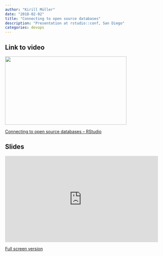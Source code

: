 ```yaml
---
author: "Kirill Müller"
date: "2018-02-02"
title: "Connecting to open source databases"
description: "Presentation at rstudio::conf, San Diego"
categories: devops
---
```


## Link to video

<p><a href="https://www.rstudio.com/resources/videos/connecting-to-open-source-databases/?wvideo=yf1vdwugk5"><img src="https://embedwistia-a.akamaihd.net/deliveries/6cc6be1f7e21a6ecd6640c0068ecd86a94c235d0.jpg?image_play_button_size=2x&amp;image_crop_resized=960x540&amp;image_play_button=1&amp;image_play_button_color=4287c7e0" style="width: 400px; height: 225px;" width="400" height="225"></a></p><p><a href="https://www.rstudio.com/resources/videos/connecting-to-open-source-databases/?wvideo=yf1vdwugk5">Connecting to open source databases – RStudio</a></p>


## Slides

<div style="position:relative;padding-top:56.25%;">
  <iframe src="https://krlmlr.github.io/dbi-slides/2018-02-san-diego-rstudio-conf" frameborder="0" allowfullscreen
    style="position:absolute;top:0;left:0;width:100%;height:100%;"></iframe>
</div>

<a href="https://krlmlr.github.io/dbi-slides/2018-02-san-diego-rstudio-conf" target="_blank">Full screen version</a>
